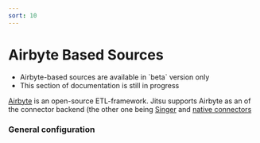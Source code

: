 ```yaml
---
sort: 10
---
```



# Airbyte Based Sources

<Hint>
    <ul>
        <li>Airbyte-based sources are available in `beta` version only</li>
        <li>This section of documentation is still in progress</li>
    </ul>
</Hint>

[Airbyte](https://www.airbyte.io/) is an open-source ETL-framework. Jitsu supports Airbyte
as an of the connector backend (the other one being [Singer](/docs/sources-configuration/singer) and [native connectors](/docs/sources-configuration)

### General configuration


